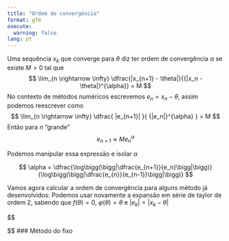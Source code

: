 ```yaml
---
title: "Ordem de convergência"
format: gfm
execute:
  warning: false
lang: pt
---
```


Uma sequência ${x_k}$ que converge para $\theta$ diz ter ordem de convergência $\alpha$ se existe $M>0$ tal que
$$
\lim_{n \rightarrow \infty} \dfrac{|x_{n+1} - \theta|}{{|x_n - \theta|}^{\alpha}} = M
$$
No contexto de métodos numéricos escrevemos $e_n = x_n - \theta$, assim podemos reescrever como
$$
\lim_{n \rightarrow \infty} \dfrac{ |e_{n+1}| }{ {|e_n|}^{\alpha} } = M
$$
Então para $n$ "grande"
$$
e_{n+1} \approx M{e_n}^{\alpha}
$$

Podemos manipular essa expressão e isolar $\alpha$

$$
\alpha = \dfrac{\log\bigg(\bigg|\dfrac{e_{n+1}}{e_n}\bigg|\bigg)}{\log\bigg(\bigg|\dfrac{e_{n}}{e_{n-1}}\bigg|\bigg)}
$$


Vamos agora calcular a ordem de convergência para alguns método já desenvolvidos:
Podemos usar novamente a expansão em série de taylor de ordem 2, sabendo que $f(\theta)= 0$, $\varphi(\theta)=\theta$ e $|e_k| = |x_k - \theta|$

$$

$$
### Método do fixo